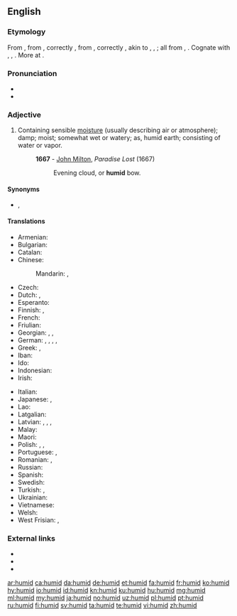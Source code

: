 ==English==

===Etymology===
From {{etyl|fro|en}} {{m|fro|humide}}, from {{etyl|la|en}} {{m|la|humidus}}, correctly {{m|la|umidus||moist}}, from {{m|la|humere}}, correctly {{m|la|umere||to be moist}}, akin to {{m|la|ūvēns||moist}}, {{m|la|ūvidus}}, {{m|la|ūdus||moist}}; all from {{etyl|ine-pro|en}} {{m|ine-pro|*wegʷ-}}, {{m|ine-pro|*wogʷ-||wet}}. Cognate with {{cog|non|vǫkr||moist, damp, wet}}, {{cog|sco|wak||moist, damp, wetness, moisture}}, {{cog|en|weaky||moist, wet}}. More at {{l|en|weaky}}.

===Pronunciation===
* {{IPA|/ˈhjuːmɪd/|lang=en}}
* {{audio|en-us-humid.ogg|Audio (US)|lang=en}}

===Adjective===
{{en-adj|humider}}

# Containing sensible [[moisture]] (usually describing air or atmosphere); damp; moist; somewhat wet or watery; as, humid earth; consisting of water or vapor.
#: '''1667''' - [[w:John Milton|John Milton]], ''Paradise Lost'' (1667)
#:: Evening cloud, or '''humid''' bow.

====Synonyms====
* {{l|en|damp}}, {{l|en|moist}}

====Translations====
{{trans-top|slightly wet}}
* Armenian: {{t+|hy|խոնավ}}
* Bulgarian: {{t+|bg|влажен}}
* Catalan: {{t+|ca|humit}}
* Chinese:
*: Mandarin: {{t+|cmn|濕|sc=Hani}}, {{t+|cmn|湿|tr=shī|sc=Hani}}
* Czech: {{t+|cs|vlhký|m}}
* Dutch: {{t+|nl|vochtig}}, {{t+|nl|vochtige}}
* Esperanto: {{t|eo|humida}}
* Finnish: {{t+|fi|kostea}}, {{t|fi|humidi}}
* French: {{t+|fr|mouillé}}
* Friulian: {{t|fur|umid}}
* Georgian: {{t|ka|ნესტიანი}}, {{t|ka|ნოტიო}}, {{t|ka|ტენიანი}}
* German: {{t+|de|feucht}}, {{t+|de|feuchte}}, {{t+|de|feuchter}}, {{t+|de|feuchten}}, {{t+|de|feuchtes}}
* Greek: {{t+|el|υγρός|m}}, {{t+|el|νοτερός|m}}
* Iban: {{t|iba|embap}}
* Ido: {{t+|io|humida}}
* Indonesian: {{t+|id|lembap}}
* Irish: {{t|ga|taisíoch}}
{{trans-mid}}
* Italian: {{t+|it|umido}}
* Japanese: {{t|ja|湿気の多い|tr=しっけのおおい, shikke-no ōi|sc=Jpan}}, {{t|ja|蒸し暑い|tr=mushiatsui|sc=Jpan}}
* Lao: {{t-needed|lo}}
* Latgalian: {{t|ltg|volgons}}
* Latvian: {{t|lv|mitrs}}, {{t|lv|mikls}}, {{t|lv|valgs}}, {{t|lv|valgans}}
* Malay: {{t|ms|lembap}}
* Maori: {{t|mi|haitutu}}
* Polish: {{t+|pl|wilgotny|m}}, {{t|pl|wilgotna|f}}, {{t|pl|wilgotne|n}}
* Portuguese: {{t+|pt|úmido}}, {{t+|pt|húmido|m}}
* Romanian: {{t+|ro|umed|m}}, {{t|ro|umedă|f}}
* Russian: {{t+|ru|вла́жный}}
* Spanish: {{t+|es|húmedo}}
* Swedish: {{t+|sv|fuktig}}
* Turkish: {{t+|tr|nemli}}, {{t+|tr|rutubetli}}
* Ukrainian: {{t|uk|вологий|sc=Cyrl}}
* Vietnamese: {{t+|vi|ẩm}}
* Welsh: {{t+|cy|llaith}}
* West Frisian: {{t|fy|fochtich}}, {{t|fy|damp}}
{{trans-bottom}}

===External links===
* {{R:Webster 1913}}
* {{R:Century 1911}}
* {{R:OneLook}}

[[ar:humid]]
[[ca:humid]]
[[da:humid]]
[[de:humid]]
[[et:humid]]
[[fa:humid]]
[[fr:humid]]
[[ko:humid]]
[[hy:humid]]
[[io:humid]]
[[id:humid]]
[[kn:humid]]
[[ku:humid]]
[[hu:humid]]
[[mg:humid]]
[[ml:humid]]
[[my:humid]]
[[ja:humid]]
[[no:humid]]
[[uz:humid]]
[[pl:humid]]
[[pt:humid]]
[[ru:humid]]
[[fi:humid]]
[[sv:humid]]
[[ta:humid]]
[[te:humid]]
[[vi:humid]]
[[zh:humid]]